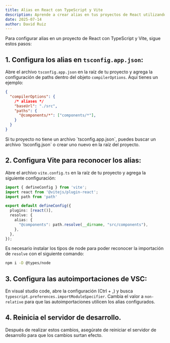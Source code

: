 ```yaml
---
title: Alias en React con TypeScript y Vite
description: Aprende a crear alias en tus proyectos de React utilizando TypeScript y Vite para mejorar la organización y legibilidad de tu código.
date: 2025-07-14
author: David Ruiz
---
```


Para configurar alias en un proyecto de React con TypeScript y Vite, sigue estos pasos:

## 1. Configura los alias en `tsconfig.app.json`:

Abre el archivo `tsconfig.app.json` en la raíz de tu proyecto y agrega la configuración de paths dentro del objeto `compilerOptions`. Aquí tienes un ejemplo:

```json
{
  "compilerOptions": {
    /* aliases */
    "baseUrl": "./src",
    "paths": {
      "@components/*": ["components/*"],
    }
  }
}
```
<Callout>
  Si tu proyecto no tiene un archivo `tsconfig.app.json`, puedes buscar un archivo `tsconfig.json` o crear uno nuevo en la raíz del proyecto.
</Callout>

## 2. Configura Vite para reconocer los alias:

Abre el archivo `vite.config.ts` en la raíz de tu proyecto y agrega la siguiente configuración:

```ts
import { defineConfig } from 'vite';
import react from '@vitejs/plugin-react';
import path from 'path'

export default defineConfig({
  plugins: [react()],
  resolve: {
    alias: {
      "@components": path.resolve(__dirname, "src/components"),
    },
  },
});
```

Es necesario instalar los tipos de node para poder reconocer la importación de `resolve` con el siguiente comando:

```bash
npm i -D @types/node
```

## 3. Configura las autoimportaciones de VSC:

En visual studio code, abre la configuración (Ctrl + ,) y busca `typescript.preferences.importModuleSpecifier`. Cambia el valor a `non-relative` para que las autoimportaciones utilicen los alias configurados.

## 4. Reinicia el servidor de desarrollo.
Después de realizar estos cambios, asegúrate de reiniciar el servidor de desarrollo para que los cambios surtan efecto.